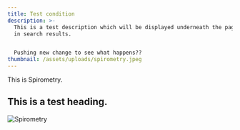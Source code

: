```yaml
---
title: Test condition
description: >-
  This is a test description which will be displayed underneath the page title
  in search results.


  Pushing new change to see what happens??
thumbnail: /assets/uploads/spirometry.jpeg
---
```

This is Spirometry.

## This is a test heading.

![Spirometry](../../static/assets/uploads/spirometry.jpeg)